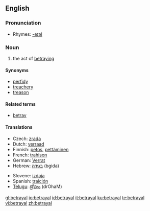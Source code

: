 ==English==

===Pronunciation===
*Rhymes: [[Rhymes:English:-eɪəl|-eɪəl]]

===Noun===
{{en-noun}}

# the act of [[betray]]ing

====Synonyms====
*[[perfidy]]
*[[treachery]]
*[[treason]]

====Related terms====
*[[betray]]

====Translations====
{{trans-top|act of betraying}}
*Czech: [[zrada]] {{f}}
*Dutch: [[verraad]] {{n}}
*Finnish: [[petos]], [[pettäminen]]
*French: [[trahison]] {{m}}
*German: [[Verrat]] {{m}}
*Hebrew: [[בגידה]] (bgida) {{f}}
{{trans-mid}}
*Slovene: [[izdaja]] {{f}}
*Spanish: [[traición]]
*[[Telugu]]: [[ద్రోహం]] (drOhaM)
{{trans-bottom}}

[[gl:betrayal]]
[[io:betrayal]]
[[id:betrayal]]
[[it:betrayal]]
[[ku:betrayal]]
[[te:betrayal]]
[[vi:betrayal]]
[[zh:betrayal]]